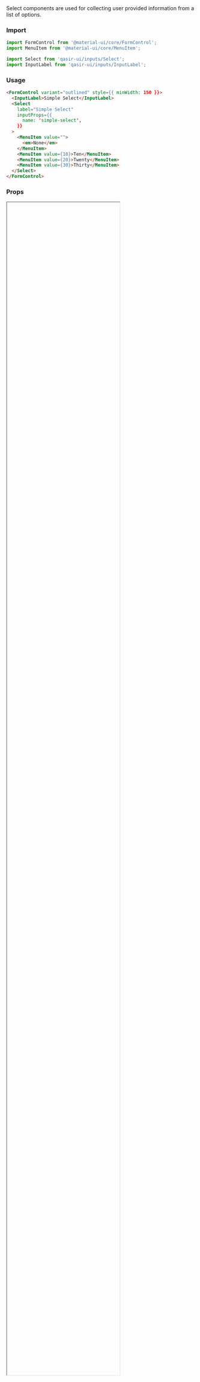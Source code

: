 
<Meta title="Components/Inputs/Select/README" />

<Title>Select</Title>
<Subtitle>Select components are used for collecting user provided information from a list of options.</Subtitle>

### Import

```js
import FormControl from '@material-ui/core/FormControl';
import MenuItem from '@material-ui/core/MenuItem';

import Select from 'qasir-ui/inputs/Select';
import InputLabel from 'qasir-ui/inputs/InputLabel';
```

### Usage

```html
<FormControl variant="outlined" style={{ minWidth: 150 }}>
  <InputLabel>Simple Select</InputLabel>
  <Select
    label="Simple Select"
    inputProps={{
      name: 'simple-select',
    }}
  >
    <MenuItem value="">
      <em>None</em>
    </MenuItem>
    <MenuItem value={10}>Ten</MenuItem>
    <MenuItem value={20}>Twenty</MenuItem>
    <MenuItem value={30}>Thirty</MenuItem>
  </Select>
</FormControl>
```

### Props

<IFrame url="https://material-ui.com/api/select/#props" height="80%" defaultCollapsed />

### Design

<Figma
  url="https://www.figma.com/file/gBOrYt3aAEcgk2QZDPrWKCIl/Qasir-Design-System?node-id=3894%3A468"
  height="50%"
  defaultCollapsed
/>